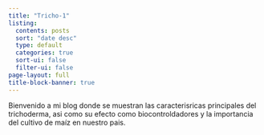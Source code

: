 ```yaml
---
title: "Tricho-1"
listing:
  contents: posts
  sort: "date desc"
  type: default
  categories: true
  sort-ui: false
  filter-ui: false
page-layout: full
title-block-banner: true
---
```


Bienvenido a mi blog donde se muestran las caracterisricas principales del trichoderma, asi como su efecto como biocontroldadores y la importancia del cultivo de maíz en nuestro pais.
